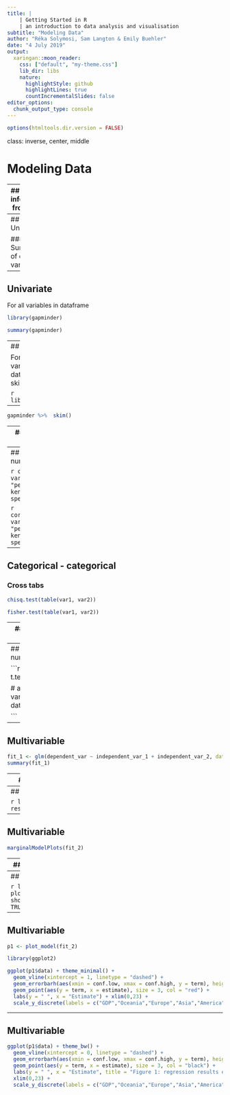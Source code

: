 ```yaml
---
title: | 
    | Getting Started in R
    | an introduction to data analysis and visualisation
subtitle: "Modeling Data"
author: "Réka Solymosi, Sam Langton & Emily Buehler"
date: "4 July 2019"
output:
  xaringan::moon_reader:
    css: ["default", "my-theme.css"]
    lib_dir: libs
    nature:
      highlightStyle: github
      highlightLines: true
      countIncrementalSlides: false
editor_options: 
  chunk_output_type: console
---
```


```r
options(htmltools.dir.version = FALSE)
```

class: inverse, center, middle

# Modeling Data

---
## Making inferences from data


---
## Univariate 

### Summary of one variable


---
## Univariate 

For all variables in dataframe

```r
library(gapminder)
```

```r
summary(gapminder)
```

---
## Univariate 

For all variables in dataframe with skimr

```r
library(skimr)
```

---

```r
gapminder %>%  skim()
```


---
## Bivariate stats 

### making comparisons

---
## Numeric - numeric

```r
cor(var1, var2, method = "pearson") # kendall, spearman
```

```r
cor.test(var1, var2, method = "pearson") # kendall, spearman
```

---
## Categorical - categorical

### Cross tabs

```r

chisq.test(table(var1, var2))

```

```r
fisher.test(table(var1, var2))
```

---
## Categorical - categorical

### Odds ratio

```r
library(vcd)

oddsratio(table(var1, var2)) 
```

---
## Categorical - numeric

```r

# t-test
t.test(var1 ~ var2)

# anova
aov(var1 ~ var2, data=mydataframe)


```

---
## Multivariable 

```r

fit_1 <- glm(dependent_var ~ independent_var_1 + independent_var_2, data = mydata)
summary(fit_1)

```

---
## Multivariable

```r
fit_2 <- glm(lifeExp ~ continent + gdpPercap, data = gapminder)
summary(fit_2)

```

---
## Multivariable

```r
library(car)
residualPlots(fit_2)
```

---
## Multivariable

```r
marginalModelPlots(fit_2)

```

---
## Multivariable

```r
library(effects)
plot(allEffects(fit_2))
```

---
## Multivariable

```r
library(sjPlot)
plot_model(fit_2, show.values = TRUE)
```

---

## Multivariable

```r
p1 <- plot_model(fit_2)
```

```r
library(ggplot2)
```

```r
ggplot(p1$data) + theme_minimal() +
  geom_vline(xintercept = 1, linetype = "dashed") +
  geom_errorbarh(aes(xmin = conf.low, xmax = conf.high, y = term), height = 0.2) +
  geom_point(aes(y = term, x = estimate), size = 3, col = "red") +
  labs(y = " ", x = "Estimate") + xlim(0,23) +
  scale_y_discrete(labels = c("GDP","Oceania","Europe","Asia","America"))
```

---

## Multivariable

```r
ggplot(p1$data) + theme_bw() +
  geom_vline(xintercept = 0, linetype = "dashed") +
  geom_errorbarh(aes(xmin = conf.low, xmax = conf.high, y = term), height = 0.2) +
  geom_point(aes(y = term, x = estimate), size = 3, col = "black") +
  labs(y = " ", x = "Estimate", title = "Figure 1: regression results example") +
  xlim(0,23) +
  scale_y_discrete(labels = c("GDP","Oceania","Europe","Asia","America"))
```